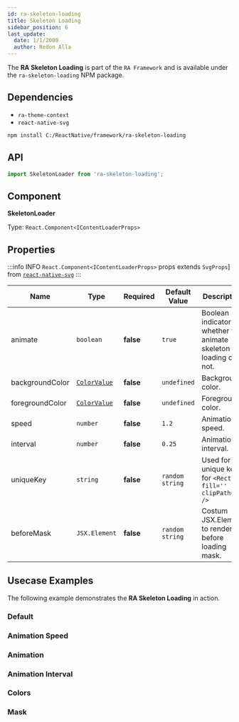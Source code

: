 ```yaml
---
id: ra-skeleton-loading
title: Skeleton Loading
sidebar_position: 6
last_update:
  date: 1/1/2000
  author: Redon Alla
---
```


The **RA Skeleton Loading** is part of the `RA Framework` and is available under the `ra-skeleton-loading` NPM package.

## Dependencies
- `ra-theme-context`
- `react-native-svg`


<Installation title="RA Skeleton Loading" />

```bash
npm install C:/ReactNative/framework/ra-skeleton-loading
```

## API

```jsx
import SkeletonLoader from 'ra-skeleton-loading';
```

## Component

**SkeletonLoader**

Type: `React.Component<IContentLoaderProps>`

## Properties

:::info INFO
`React.Component<IContentLoaderProps>` props extends `SvgProps`] from [`react-native-svg`](https://github.com/software-mansion/react-native-svg)
:::

|  Name   | Type | Required | Default Value | Description |
| -- | -- | -- | -- | -- |
| animate | `boolean` | **false** | `true` | Boolean indicator whether to animate skeleton loading or not. |
| backgroundColor | [`ColorValue`](https://reactnative.dev/docs/colors) | **false** | `undefined` | Background color. |
| foregroundColor | [`ColorValue`](https://reactnative.dev/docs/colors) | **false** | `undefined` | Foreground color. |
| speed | `number` | **false** | `1.2` | Animation speed. |
| interval | `number` | **false** | `0.25` | Animation interval. |
| uniqueKey | `string` | **false** | `random string` | Used for unique key for `<Rect fill='' clipPath='' />` |
| beforeMask | `JSX.Element` | **false** | `random string` | Costum JSX.Element to render before loading mask. |


## Usecase Examples

The following example demonstrates the **RA Skeleton Loading** in action.

### Default


<Default />

### Animation Speed


<AnimationSpeedExample />


### Animation


<AnimationExample />


### Animation Interval


<AnimationInterval />

### Colors


<Colors />

### Mask


<Mask />